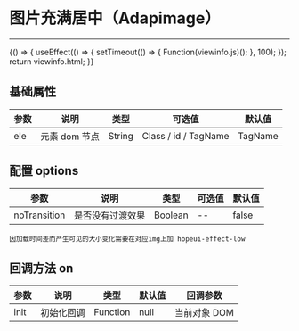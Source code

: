 
# 图片充满居中（Adapimage）

---

<Meta title="常用函数/图片充满居中(Adapimage)" />

<Canvas>
    <Story
        name="图片充满居中(Adapimage)"
        height="150px"
        parameters={{
            docs: { source: { code: `${viewinfo.html}${viewinfo.js}` } },
        }}
    >
        {() => {
            useEffect(() => {
                setTimeout(() => {
                    Function(viewinfo.js)();
                }, 100);
            });
            return viewinfo.html;
        }}
    </Story>
</Canvas>

## 基础属性

| 参数 | 说明          | 类型   | 可选值               | 默认值  |
| ---- | ------------- | ------ | -------------------- | ------- |
| ele  | 元素 dom 节点 | String | Class / id / TagName | TagName |

## 配置 options

| 参数         | 说明             | 类型   | 可选值 | 默认值 |
| ------------ | ---------------- | ------ | ------ | ------ |
| noTransition | 是否没有过渡效果 | Boolean | --     | false   | 

`因加载时间差而产生可见的大小变化需要在对应img上加 hopeui-effect-low`

## 回调方法 on

| 参数 | 说明       | 类型     | 默认值 | 回调参数     |
| ---- | ---------- | -------- | ------ | ------------ |
| init | 初始化回调 | Function | null   | 当前对象 DOM |
